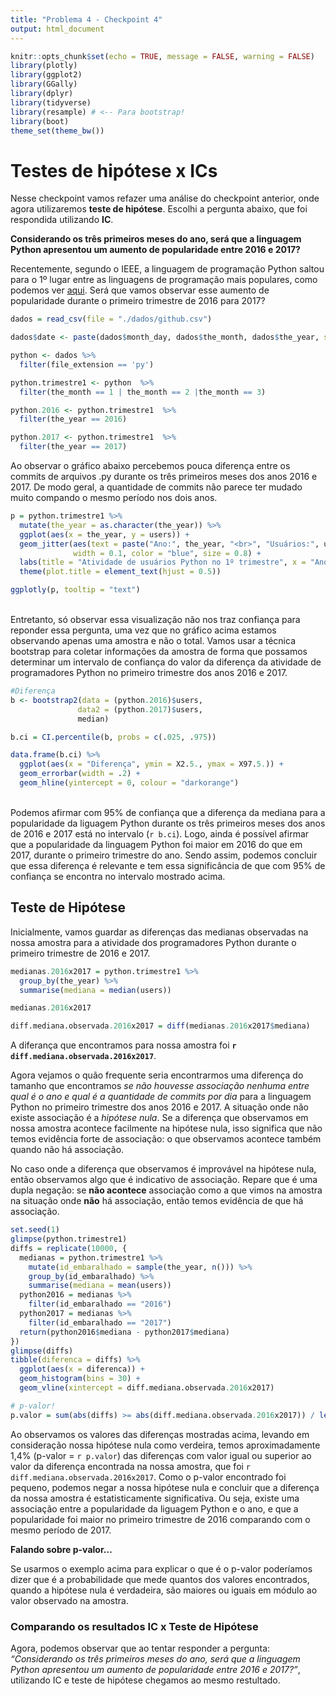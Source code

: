 ```yaml
---
title: "Problema 4 - Checkpoint 4"
output: html_document
---
```


```r

knitr::opts_chunk$set(echo = TRUE, message = FALSE, warning = FALSE)
library(plotly)
library(ggplot2)
library(GGally)
library(dplyr)
library(tidyverse)
library(resample) # <-- Para bootstrap!
library(boot) 
theme_set(theme_bw())

```

# Testes de hipótese x ICs

Nesse checkpoint vamos refazer uma análise do checkpoint anterior, onde agora utilizaremos **teste de hipótese**. Escolhi a pergunta abaixo, que foi respondida utilizando **IC**.

**Considerando os três primeiros meses do ano, será que a linguagem Python apresentou um aumento de popularidade entre 2016 e 2017?**

Recentemente, segundo o IEEE, a linguagem de programação Python saltou para o 1º lugar entre as linguagens de programação mais populares, como podemos ver [aqui](http://spectrum.ieee.org/computing/software/the-2017-top-programming-languages). Será que vamos observar esse aumento de popularidade durante o primeiro trimestre de 2016 para 2017? 

```r
dados = read_csv(file = "./dados/github.csv") 

dados$date <- paste(dados$month_day, dados$the_month, dados$the_year, sep = "-")

python <- dados %>% 
  filter(file_extension == 'py')

python.trimestre1 <- python  %>%
  filter(the_month == 1 | the_month == 2 |the_month == 3)

python.2016 <- python.trimestre1  %>%
  filter(the_year == 2016)

python.2017 <- python.trimestre1  %>%
  filter(the_year == 2017)
```

Ao observar o gráfico abaixo percebemos pouca diferença entre os commits de arquivos .py durante os três primeiros meses dos anos 2016 e 2017. De modo geral, a quantidade de commits não parece ter mudado muito compando o mesmo período nos dois anos.

```r
p = python.trimestre1 %>%
  mutate(the_year = as.character(the_year)) %>%
  ggplot(aes(x = the_year, y = users)) +
  geom_jitter(aes(text = paste("Ano:", the_year, "<br>", "Usuários:", users)),
              width = 0.1, color = "blue", size = 0.8) +
  labs(title = "Atividade de usuários Python no 1º trimestre", x = "Ano", y = "Usuários") +
  theme(plot.title = element_text(hjust = 0.5))

ggplotly(p, tooltip = "text")
```
  <br/>
Entretanto, só observar essa visualização não nos traz confiança para reponder essa pergunta, uma vez que no gráfico acima estamos observando apenas uma amostra e não o total. Vamos usar a técnica bootstrap para coletar informações da amostra de forma que possamos determinar um intervalo de confiança do valor da diferença da atividade de programadores Python no primeiro trimestre dos anos 2016 e 2017.

```r
#Diferença
b <- bootstrap2(data = (python.2016)$users, 
               data2 = (python.2017)$users,
               median)

b.ci = CI.percentile(b, probs = c(.025, .975))

data.frame(b.ci) %>% 
  ggplot(aes(x = "Diferença", ymin = X2.5., ymax = X97.5.)) + 
  geom_errorbar(width = .2) + 
  geom_hline(yintercept = 0, colour = "darkorange")
```
  <br/>
Podemos afirmar com 95% de confiança que a diferença da mediana para a popularidade da liguagem Python durante os três primeiros meses dos anos de 2016 e 2017 está no intervalo (`r b.ci`). Logo, ainda é possível afirmar que a popularidade da linguagem Python foi maior em 2016 do que em 2017, durante o primeiro trimestre do ano. Sendo assim, podemos concluir que essa diferença é relevante e tem essa significância de que com 95% de confiança se encontra no intervalo mostrado acima.

## Teste de Hipótese

Inicialmente, vamos guardar as diferenças das medianas observadas na nossa amostra para a atividade dos programadores Python durante o primeiro trimestre de 2016 e 2017.

```r
medianas.2016x2017 = python.trimestre1 %>% 
  group_by(the_year) %>% 
  summarise(mediana = median(users))

medianas.2016x2017

diff.mediana.observada.2016x2017 = diff(medianas.2016x2017$mediana)
```

A diferança que encontramos para nossa amostra foi **`r diff.mediana.observada.2016x2017`**.

Agora vejamos o quão frequente seria encontrarmos uma diferença do tamanho que encontramos *se não houvesse associação nenhuma entre qual é o ano e qual é a quantidade de commits por dia* para a linguagem Python no primeiro trimestre dos anos 2016 e 2017. A situação onde não existe associação é a *hipótese nula*. Se a diferença que observamos em nossa amostra acontece facilmente na hipótese nula, isso significa que não temos evidência forte de associação: o que observamos acontece também quando não há associação. 

No caso onde a diferença que observamos é improvável na hipótese nula, então observamos algo que é indicativo de associação. Repare que é uma dupla negação: se **não acontece** associação como a que vimos na amostra na situação onde **não** há associação, então temos evidência de que há associação. 

```r
set.seed(1)
glimpse(python.trimestre1)
diffs = replicate(10000, {
  medianas = python.trimestre1 %>% 
    mutate(id_embaralhado = sample(the_year, n())) %>% 
    group_by(id_embaralhado) %>% 
    summarise(mediana = mean(users))
  python2016 = medianas %>% 
    filter(id_embaralhado == "2016")
  python2017 = medianas %>% 
    filter(id_embaralhado == "2017")
  return(python2016$mediana - python2017$mediana)
})
glimpse(diffs)
tibble(diferenca = diffs) %>% 
  ggplot(aes(x = diferenca)) + 
  geom_histogram(bins = 30) + 
  geom_vline(xintercept = diff.mediana.observada.2016x2017)

# p-valor!
p.valor = sum(abs(diffs) >= abs(diff.mediana.observada.2016x2017)) / length(diffs)
```

Ao observamos os valores das diferenças mostradas acima, levando em consideração nossa hipótese nula como verdeira, temos aproximadamente 1,4% (p-valor = `r p.valor`) das diferenças com valor igual ou superior ao valor da diferença encontrada na nossa amostra, que foi `r diff.mediana.observada.2016x2017`. Como o p-valor encontrado foi pequeno, podemos negar a nossa hipótese nula e concluir que a diferença da nossa amostra é estatisticamente significativa. Ou seja, existe uma associação entre a popularidade da liguagem Python e o ano, e que a popularidade foi maior no primeiro trimestre de 2016 comparando com o mesmo período de 2017.

**Falando sobre p-valor...**

Se usarmos o exemplo acima para explicar o que é o p-valor poderíamos dizer que é a probabilidade que mede quantos dos valores encontrados, quando a hipótese nula é verdadeira, são maiores ou iguais em módulo ao valor observado na amostra. 

### Comparando os resultados IC x Teste de Hipótese

Agora, podemos observar que ao tentar responder a pergunta: *"Considerando os três primeiros meses do ano, será que a linguagem Python apresentou um aumento de popularidade entre 2016 e 2017?"*, utilizando IC e teste de hipótese chegamos ao mesmo restultado. 

